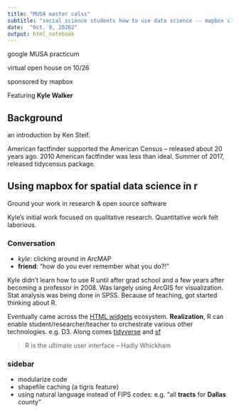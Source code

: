 ```yaml
---
title: "MUSA master calss"
subtitle: "social science students how to use data science -- mapbox class with Kyle Walker"
date:  "Oct. 9, 20202"
output: html_notebook
---
```


google MUSA practicum

virtual open house on 10/26

sponsored by mapbox

Featuring **Kyle Walker**


## Background

an introduction by Ken Steif.

American factfinder supported the American Census -- released about 20 years ago.  2010 American factfinder was less than ideal.  Summer of 2017, released tidycensus package.


## Using mapbox for spatial data science in r

Ground your work in research & open source software

Kyle's initial work focused on qualitative research.  Quantitative work felt laborious.

### Conversation

- _kyle_:  clicking around in ArcMAP
- **friend**:  "how do you ever remember what you do?!"

Kyle didn't learn how to use R until after grad school and a few years after becoming a professor in 2008.  Was largely using ArcGIS for visualization.  Stat analysis was being done in SPSS.  Because of teaching, got started thinking about R.  

Eventually came across the [HTML widgets](http://www.htmlwidgets.org/) ecosystem.  **Realization**, R can enable student/researcher/teacher to orchestrate various other technologies.  e.g. D3.  Along comes [tidyverse](https://tidyverse.org) and [sf](https://r-spatial.github.io/sf/)

> R is the ultimate user interface -- Hadly Whickham

### sidebar

- modularize code
- shapefile caching  (a tigris feature)
- using natural language instead of FIPS codes:  e.g. "all **tracts** for **Dallas** county"


